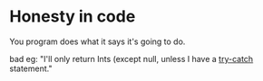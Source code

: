 = Honesty in code =

You program does what it says it's going to do.

bad eg: "I'll only return Ints (except null, unless I have a [[try-catch]] statement."
